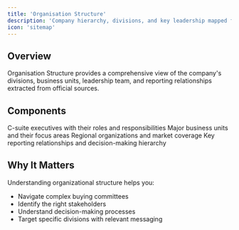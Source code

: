 ```yaml
---
title: 'Organisation Structure'
description: 'Company hierarchy, divisions, and key leadership mapped from public sources'
icon: 'sitemap'
---
```


## Overview

Organisation Structure provides a comprehensive view of the company's divisions, business units, leadership team, and reporting relationships extracted from official sources.

## Components

<AccordionGroup>
  <Accordion title="Executive Leadership">
    C-suite executives with their roles and responsibilities
  </Accordion>
  <Accordion title="Business Divisions">
    Major business units and their focus areas
  </Accordion>
  <Accordion title="Geographic Structure">
    Regional organizations and market coverage
  </Accordion>
  <Accordion title="Reporting Lines">
    Key reporting relationships and decision-making hierarchy
  </Accordion>
</AccordionGroup>

## Why It Matters

Understanding organizational structure helps you:
- Navigate complex buying committees
- Identify the right stakeholders
- Understand decision-making processes
- Target specific divisions with relevant messaging
